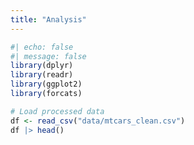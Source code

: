 ```yaml
---
title: "Analysis"
---
```


```r
#| echo: false
#| message: false
library(dplyr)
library(readr)
library(ggplot2)
library(forcats)
```

```r
# Load processed data
df <- read_csv("data/mtcars_clean.csv")
df |> head()
```

